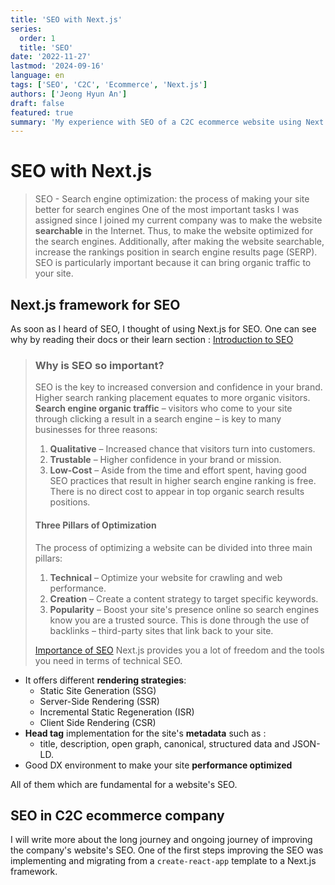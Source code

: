 ```yaml
---
title: 'SEO with Next.js'
series:
  order: 1
  title: 'SEO'
date: '2022-11-27'
lastmod: '2024-09-16'
language: en
tags: ['SEO', 'C2C', 'Ecommerce', 'Next.js']
authors: ['Jeong Hyun An']
draft: false
featured: true
summary: 'My experience with SEO of a C2C ecommerce website using Next.js.'
---
```


# SEO with Next.js

> SEO - Search engine optimization: the process of making your site better for search engines
> One of the most important tasks I was assigned since I joined my current company was to make the website **searchable** in the Internet.
> Thus, to make the website optimized for the search engines.
> Additionally, after making the website searchable, increase the rankings position in search engine results page (SERP).  
> SEO is particularly important because it can bring organic traffic to your site.

## Next.js framework for SEO

As soon as I heard of SEO, I thought of using Next.js for SEO.
One can see why by reading their docs or their learn section : [Introduction to SEO](https://nextjs.org/learn/seo/introduction-to-seo)

> ### Why is SEO so important?
>
> SEO is the key to increased conversion and confidence in your brand. Higher search ranking placement equates to more organic visitors. **Search engine organic traffic** – visitors who come to your site through clicking a result in a search engine – is key to many businesses for three reasons:
>
> 1. **Qualitative** – Increased chance that visitors turn into customers.
> 2. **Trustable** – Higher confidence in your brand or mission.
> 3. **Low-Cost** – Aside from the time and effort spent, having good SEO practices that result in higher search engine ranking is free. There is no direct cost to appear in top organic search results positions.
>
> #### Three Pillars of Optimization
>
> The process of optimizing a website can be divided into three main pillars:
>
> 1. **Technical** – Optimize your website for crawling and web performance.
> 2. **Creation** – Create a content strategy to target specific keywords.
> 3. **Popularity** – Boost your site's presence online so search engines know you are a trusted source. This is done through the use of backlinks – third-party sites that link back to your site.
>
> [Importance of SEO](https://nextjs.org/learn/seo/introduction-to-seo/importance-of-seo)
> Next.js provides you a lot of freedom and the tools you need in terms of technical SEO.

- It offers different **rendering strategies**:
  - Static Site Generation (SSG)
  - Server-Side Rendering (SSR)
  - Incremental Static Regeneration (ISR)
  - Client Side Rendering (CSR)
- **Head tag** implementation for the site's **metadata** such as :
  - title, description, open graph, canonical, structured data and JSON-LD.
- Good DX environment to make your site **performance optimized**

All of them which are fundamental for a website's SEO.

## SEO in C2C ecommerce company

I will write more about the long journey and ongoing journey of improving the company's website's SEO.
One of the first steps improving the SEO was implementing and migrating from a `create-react-app` template to a Next.js framework.
